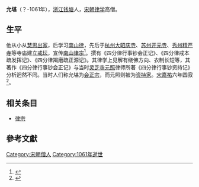'''允堪'''（？-1061年），[[浙江|浙江]][[钱塘县|钱塘]]人，[[宋朝|宋朝]][[律宗|律学]]高僧。

== 生平 ==
他从小从[[慧思|慧思]][[出家|出家]]，后学习[[南山律|南山律]]，先后于[[杭州|杭州]][[大昭庆寺|大昭庆寺]]、[[苏州|苏州]][[开元寺|开元寺]]、[[秀州|秀州]][[精严寺|精严寺]]等寺庙建立[[戒坛|戒坛]]，宣传[[南山律宗|南山律宗]]<ref>{{Cite web |url=http://www.guoxue.com/fxyj/zpyl/10.htm |title=宗派源流律宗 |accessdate=2010-01-02 |archive-date=2016-05-29 |archive-url=https://web.archive.org/web/20160529172147/http://www.guoxue.com/fxyj/zpyl/10.htm/ |dead-url=no }}</ref>。撰有《四分律行事钞会正记》、《四分律戒本疏发挥记》、《四分律羯磨疏正源记》。其律学上见解有绕佛方向、衣制长短等，其著作《四分律行事钞会正记》与当时[[灵芝寺|灵芝寺]][[元照|元照]]律师所著《四分律行事钞资持记》分析迥然不同。当时人们称允堪为[[会正宗|会正宗]]，而元照则被为[[资持家|资持家]]。[[宋|宋]][[嘉祐|嘉祐]]六年圆寂<ref>{{Cite web |url=http://www.lsqn.cn/mingren/RWJS/ancient/200703/23095.html |title=允堪 |access-date=2010-01-02 |archive-date=2019-08-04 |archive-url=https://web.archive.org/web/20190804141155/http://www.lsqn.cn/mingren/RWJS/ancient/200703/23095.html |dead-url=no }}</ref>。

==相关条目==
*[[律宗|律宗]]

==參考文獻==
{{wikisource|佛學大辭典/允堪}}
<div class="references-small">
<references></references>
</div>

{{佛教小作品}}

[[Category:宋朝僧人|Category:宋朝僧人]]
[[Category:1061年逝世|Category:1061年逝世]]